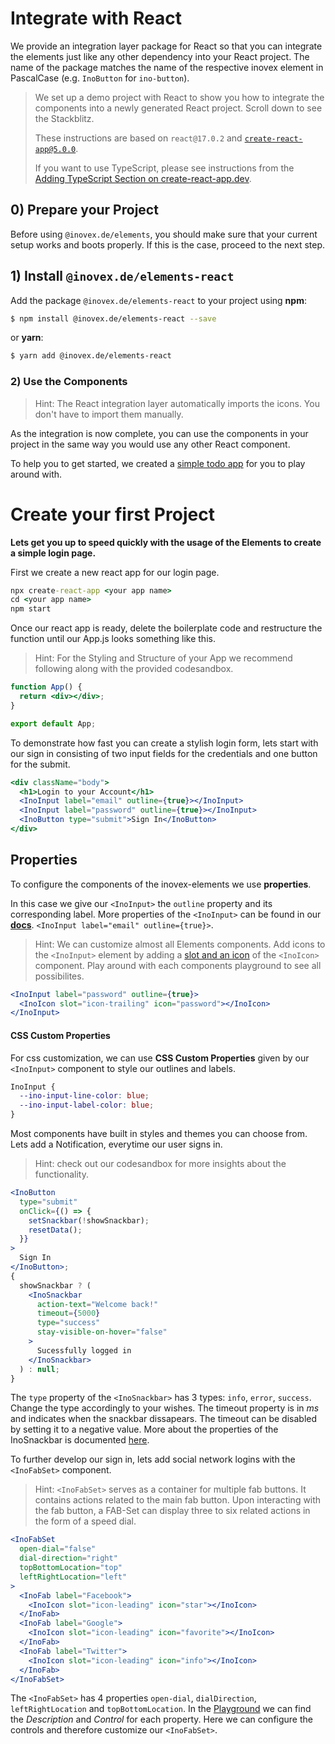 
<Meta title="Docs/Framework Integration/React" />

# Integrate with React

We provide an integration layer package for React so that you can integrate the elements just like any other dependency
into your React project. The name of the package matches the name of the respective inovex element in PascalCase
(e.g. `InoButton` for `ino-button`).

> We set up a demo project with React to show you how to integrate the components into a newly generated React
> project. Scroll down to see the Stackblitz.
>
> These instructions are based on `react@17.0.2` and [`create-react-app@5.0.0`](https://github.com/facebook/create-react-app).
>
> If you want to use TypeScript, please see instructions from the [Adding TypeScript Section on create-react-app.dev](https://facebook.github.io/create-react-app/docs/adding-typescript).

## 0) Prepare your Project

Before using `@inovex.de/elements`, you should make sure that your current setup works and boots properly.
If this is the case, proceed to the next step.

## 1) Install `@inovex.de/elements-react`

Add the package `@inovex.de/elements-react` to your project using **npm**:

```sh
$ npm install @inovex.de/elements-react --save
```

or **yarn**:

```sh
$ yarn add @inovex.de/elements-react
```

### 2) Use the Components

> Hint: The React integration layer automatically imports the icons. You don't have to import
> them manually.

As the integration is now complete, you can use the components in your project in the same way you would use any other React component.

To help you to get started, we created a [simple todo app](https://codesandbox.io/s/github/inovex/elements-example-react) for you to play around with.

# Create your first Project

**Lets get you up to speed quickly with the usage of the Elements to create a simple login page.**

First we create a new react app for our login page.

```cmd
npx create-react-app <your app name>
cd <your app name>
npm start
```

Once our react app is ready, delete the boilerplate code and restructure the function until our App.js looks something like this.

> Hint: For the Styling and Structure of your App we recommend following along with the provided codesandbox.

```jsx
function App() {
  return <div></div>;
}

export default App;
```

To demonstrate how fast you can create a stylish login form, lets start with our sign in consisting of two input fields for the credentials and one button for the submit.

```jsx
<div className="body">
  <h1>Login to your Account</h1>
  <InoInput label="email" outline={true}></InoInput>
  <InoInput label="password" outline={true}></InoInput>
  <InoButton type="submit">Sign In</InoButton>
</div>
```

## Properties

To configure the components of the inovex-elements we use **properties**.

In this case we give our `<InoInput>` the `outline` property and its corresponding label. More properties of the `<InoInput>` can be found in our **[docs](https://elements.inovex.de/version/v7.1.0/?path=/docs/input-ino-input--playground)**.
`<InoInput label="email" outline={true}>`.
> Hint: We can customize almost all Elements components. Add icons to the `<InoInput>` element by adding a [slot and an icon](https://elements.inovex.de/version/v7.1.0/?path=/docs/input-ino-input--icons) of the `<InoIcon>` component. Play around with each components playground to see all possibilites.

```jsx
<InoInput label="password" outline={true}>
  <InoIcon slot="icon-trailing" icon="password"></InoIcon>
</InoInput>
```

#### CSS Custom Properties

For css customization, we can use **CSS Custom Properties** given by our `<InoInput>` component to style our outlines and labels.

```scss
InoInput {
  --ino-input-line-color: blue;
  --ino-input-label-color: blue;
}
```

Most components have built in styles and themes you can choose from. Lets add a Notification, everytime our user signs in.

> Hint: check out our codesandbox for more insights about the functionality.

```jsx
<InoButton
  type="submit"
  onClick={() => {
    setSnackbar(!showSnackbar);
    resetData();
  }}
>
  Sign In
</InoButton>;
{
  showSnackbar ? (
    <InoSnackbar
      action-text="Welcome back!"
      timeout={5000}
      type="success"
      stay-visible-on-hover="false"
    >
      Sucessfully logged in
    </InoSnackbar>
  ) : null;
}
```

The `type` property of the `<InoSnackbar>` has 3 types: `info`, `error`, `success`. Change the type accordingly to your wishes. The timeout property is in *ms* and indicates when the snackbar dissapears. The timeout can be disabled by setting it to a negative value.
More about the properties of the InoSnackbar is documented [here](https://elements.inovex.de/version/v7.1.0/?path=/docs/notification-ino-snackbar--playground).   

To further develop our sign in, lets add social network logins with the `<InoFabSet>` component.
> Hint: `<InoFabSet>` serves as a container for multiple fab buttons. It contains actions related to the main fab button. Upon interacting with the fab button, a FAB-Set can display three to six related actions in the form of a speed dial.

```jsx
<InoFabSet
  open-dial="false"
  dial-direction="right"
  topBottomLocation="top"
  leftRightLocation="left"
>
  <InoFab label="Facebook">
    <InoIcon slot="icon-leading" icon="star"></InoIcon>
  </InoFab>
  <InoFab label="Google">
    <InoIcon slot="icon-leading" icon="favorite"></InoIcon>
  </InoFab>
  <InoFab label="Twitter">
    <InoIcon slot="icon-leading" icon="info"></InoIcon>
  </InoFab>
</InoFabSet>
```

The `<InoFabSet>` has 4 properties `open-dial`, `dialDirection`, `leftRightLocation` and `topBottomLocation`. In the [Playground](https://elements.inovex.de/version/v7.0.0/?path=/docs/buttons-ino-fab-set--playground) we can find the _Description_ and _Control_ for each property.
Here we can configure the controls and therefore customize our `<InoFabSet>`.